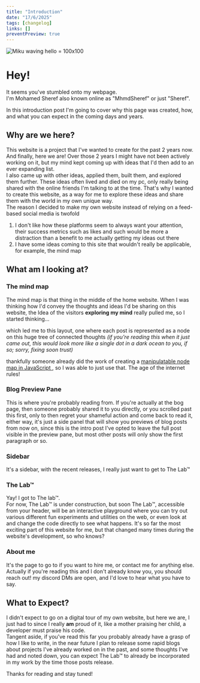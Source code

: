 ```yaml
---
title: "Introduction"
date: "17/6/2025"
tags: [changelog]
links: []
preventPreview: true
---
```


![Miku waving hello = 100x100](/hatsune-miku-wave.gif)

# Hey!

It seems you've stumbled onto my webpage.\
I'm Mohamed Sheref also known online as "MhmdSheref" or just "Sheref".

In this introduction post I'm going to cover why this page was created, how, and what you can expect in the coming days and years.

## Why are we here?
This website is a project that I've wanted to create for the past 2 years now. And finally, here we are! Over those 2 years I might have not been actively working on it, but my mind kept coming up with ideas that I'd then add to an ever expanding list.\
I also came up with other ideas, applied them, built them, and explored them further. These ideas often lived and died on my pc, only really being shared with the online friends I'm talking to at the time. That's why I wanted to create this website, as a way for me to explore these ideas and share them with the world in my own unique way.\
The reason I decided to make my own website instead of relying on a feed-based social media is twofold
1. I don't like how these platforms seem to always want your attention, their success metrics such as likes and such would be more a distraction than a benefit to me actually getting my ideas out there
2. I have some ideas coming to this site that wouldn't really be applicable, for example, the mind map

## What am I looking at?
### The mind map
The mind map is that thing in the middle of the home website. When I was thinking how I'd convey the thoughts and ideas I'd be sharing on this website, the Idea of the visitors **exploring my mind** really pulled me, so I started thinking...

which led me to this layout, one where each post is represented as a node on this huge tree of connected thoughts *(if you're reading this when it just came out, this would look more like a single dot in a dark ocean to you, if so; sorry, fixing soon trust)*

thankfully someone already did the work of creating a [manipulatable node map in JavaScript ](https://github.com/vasturiano/force-graph), so I was able to just use that. The age of the internet rules!

### Blog Preview Pane
This is where you're probably reading from. If you're actually at the bog page, then someone probably shared it to you directly, or you scrolled past this first, only to then regret your shameful action and come back to read it, either way, it's just a side panel that will show you previews of blog posts from now on, since this is the intro post I've opted to leave the full post visible in the preview pane, but most other posts will only show the first paragraph or so.

### Sidebar
It's a sidebar, with the recent releases, I really just want to get to The Lab™

### The Lab™
Yay! I got to The lab™.\
For now, The Lab™ is under construction, but soon The Lab™, accessible from your header, will be an interactive playground where you can try out various different fun experiments and utilities on the web, or even look at and change the code directly to see what happens. It's so far the most exciting part of this website for me, but that changed many times during the website's development, so who knows?

### About me
It's the page to go to if you want to hire me, or contact me for anything else. Actually if you're reading this and I don't already know you, you should reach out! my discord DMs are open, and I'd love to hear what you have to say.


## What to Expect?
I didn't expect to go on a digital tour of my own website, but here we are, I just had to since I really **am** proud of it, like a mother praising her child, a developer must praise his code.\
Tangent aside, if you've read this far you probably already have a grasp of how I like to write, in the near future I plan to release some rapid blogs about projects I've already worked on in the past, and some thoughts I've had and noted down, you can expect The Lab™ to already be incorporated in my work by the time those posts release.

Thanks for reading and stay tuned!